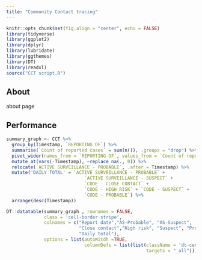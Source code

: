 ```yaml
---
title: "Community Contact tracing"
---
```


```r
knitr::opts_chunk$set(fig.align = "center", echo = FALSE)
library(tidyverse)
library(ggplot2)
library(dplyr)
library(lubridate)
library(ggthemes)
library(DT)
library(readxl)
source("CCT script.R")

```

## About
  about page
  
## Performance
  
  
```r
summary_graph <- CCT %>% 
  group_by(Timestamp, `REPORTING OF`) %>% 
  summarise(`Count of reported cases` = sum(n()), .groups = "drop") %>% 
  pivot_wider(names_from = `REPORTING OF`, values_from = `Count of reported cases`) %>%
  mutate_at(vars(-Timestamp), ~replace_na(., 0)) %>% 
  relocate(`ACTIVE SURVEILLANCE - PROBABLE`, .after = Timestamp) %>% 
  mutate('DAILY TOTAL' = `ACTIVE SURVEILLANCE - PROBABLE` +
                             `ACTIVE SURVEILLANCE - SUSPECT` +
                             `CODE - CLOSE CONTACT` +
                             `CODE - HIGH RISK` + `CODE - SUSPECT` +
                             `CODE - PROBABLE`) %>% 
  arrange(desc(Timestamp))

DT::datatable(summary_graph , rownames = FALSE,
              class = 'cell-border stripe',
              colnames = c("Report date","AS-Probable", "AS-Suspect",
                           "Close contact","High risk", "Suspect", "Probable",
                           "Daily total"),
              options = list(autoWitdh =TRUE,
                             columnDefs = list(list(className = 'dt-center',
                                                    targets = "_all"))))
```
  
  